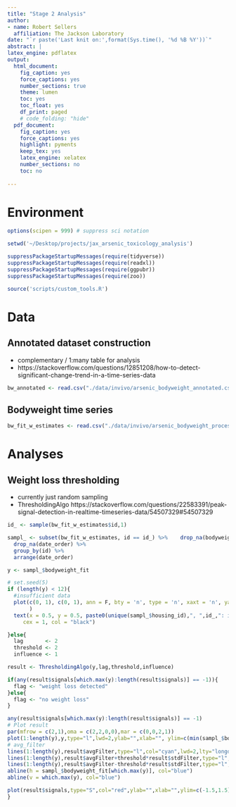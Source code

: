 ```yaml
---
title: "Stage 2 Analysis"
author:
- name: Robert Sellers
  affiliation: The Jackson Laboratory
date: "`r paste('Last knit on:',format(Sys.time(), '%d %B %Y'))`"
abstract: |
latex_engine: pdflatex
output:
  html_document:
    fig_caption: yes
    force_captions: yes
    number_sections: true
    theme: lumen
    toc: yes
    toc_float: yes
    df_print: paged
    # code_folding: "hide"
  pdf_document:
    fig_caption: yes
    force_captions: yes
    highlight: pyments
    keep_tex: yes
    latex_engine: xelatex
    number_sections: no
    toc: no
    
---
```


# Environment

```r
options(scipen = 999) # suppress sci notation

setwd('~/Desktop/projects/jax_arsenic_toxicology_analysis')

suppressPackageStartupMessages(require(tidyverse))
suppressPackageStartupMessages(require(readxl))
suppressPackageStartupMessages(require(ggpubr))
suppressPackageStartupMessages(require(zoo))

source('scripts/custom_tools.R')
```

# Data

## Annotated dataset construction

- complementary / 1:many table for analysis
- https://stackoverflow.com/questions/12851208/how-to-detect-significant-change-trend-in-a-time-series-data

```r
bw_annotated <- read.csv("./data/invivo/arsenic_bodyweight_annotated.csv")
```


## Bodyweight time series

```r
bw_fit_w_estimates <- read.csv("./data/invivo/arsenic_bodyweight_processed.csv")
```

# Analyses

## Weight loss thresholding

- currently just random sampling 
- ThresholdingAlgo
https://stackoverflow.com/questions/22583391/peak-signal-detection-in-realtime-timeseries-data/54507329#54507329

```r
id_ <- sample(bw_fit_w_estimates$id,1)

sampl_ <- subset(bw_fit_w_estimates, id == id_) %>%    drop_na(bodyweight) %>%
  drop_na(date_order) %>%
  group_by(id) %>%
  arrange(date_order)

y <- sampl_$bodyweight_fit

# set.seed(5)
if (length(y) < 12){
  #insufficient data
  plot(c(0, 1), c(0, 1), ann = F, bty = 'n', type = 'n', xaxt = 'n', yaxt = 'n'
       )
  text(x = 0.5, y = 0.5, paste0(unique(sampl_$housing_id),", ",id_,": insufficient data, n=", length(y)), 
     cex = 1, col = "black")

}else{
  lag       <- 2
  threshold <- 2 
  influence <- 1

result <- ThresholdingAlgo(y,lag,threshold,influence) 

if(any(result$signals[which.max(y):length(result$signals)] == -1)){
  flag <- "weight loss detected"
}else{
  flag <- "no weight loss"
}

any(result$signals[which.max(y):length(result$signals)] == -1)
# Plot result
par(mfrow = c(2,1),oma = c(2,2,0,0),mar = c(0,0,2,1))
plot(1:length(y),y,type="l",lwd=2,ylab="",xlab="", ylim=c(min(sampl_$bodyweight_fit)-1,max(sampl_$bodyweight_fit)+1), main = paste0(id_,", ",unique(sampl_$housing_id),", ", unique(sampl_$fdose)," ppm"), xaxt='n')
# avg_filter
lines(1:length(y),result$avgFilter,type="l",col="cyan",lwd=2,lty="longdash")
lines(1:length(y),result$avgFilter+threshold*result$stdFilter,type="l",col="green",lwd=1,lty="longdash")
lines(1:length(y),result$avgFilter-threshold*result$stdFilter,type="l",col="green",lwd=1,lty="longdash")
abline(h = sampl_$bodyweight_fit[which.max(y)], col="blue")
abline(v = which.max(y), col="blue")

plot(result$signals,type="S",col="red",ylab="",xlab="",ylim=c(-1.5,1.5),lwd=2, main = flag)
}
```
